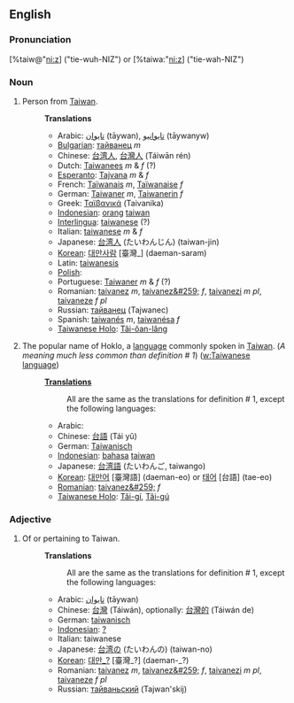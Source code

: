 ==English==
===Pronunciation===
[%taiw@"ni:z] ("tie-wuh-NIZ") or [%taiwa:"ni:z] ("tie-wah-NIZ")

===Noun===

# Person from [[Taiwan]].
#:'''Translations'''
#:*Arabic: [[تايوان]] (tāywan), [[تايوانيو]] (tāywanyw)
#:*[[Bulgarian]]: [[тайванец]] ''m''
#:*Chinese: [[台湾人]], [[台灣人]] (Táiwān rén)
#:*Dutch: [[Taiwanees]]  ''m'' & ''f'' (?)
#:*[[Esperanto]]: [[Tajvana]] ''m'' & ''f''
#:*French: [[Taïwanais]] ''m'', [[Taïwanaise]]  ''f''
#:*German: [[Taiwaner]] ''m'', [[Taiwanerin]]  ''f''
#:*Greek: [[Ταϊβανικά]] (Taivanika)
#:*[[Indonesian]]: [[orang]] [[taiwan]]
#:*[[Interlingua]]: [[taiwanese]] (?)
#:*Italian: [[taiwanese]] ''m'' & ''f'' 
#:*Japanese: [[台湾人]] (たいわんじん) (taiwan-jin)
#:*[[Korean]]: [[대만사람]] [臺灣_] (daeman-saram)
#:*Latin: [[taiwanesis]] 
#:*[[Polish]]: [[]]
#:*Portuguese: [[Taiwaner]] ''m'' & ''f'' (?)
#:*Romanian: [[taivanez]] ''m'', [[taivanez&#259;]] ''f'', [[taivanezi]] ''m pl'', [[taivaneze]] ''f pl''
#:*Russian: [[тайванец]] (Tajwanec)
#:*Spanish: [[taiwanés]] ''m'', [[taiwanésa]]  ''f''
#:*[[Taiwanese Holo]]: [[Tâi-ôan-lâng]]
# The popular name of Hoklo, a [[language]] commonly spoken in [[Taiwan]]. (''A meaning much less common than definition # 1'') ([[w:Taiwanese language]]) 
#:'''[[Translation]]s'''
#:: All are the same as the translations for definition # 1, except the following languages:
#:*Arabic: [[]]
#:*Chinese: [[台語]] (Tái yǔ)
#:*German: [[Taiwanisch]]
#:*[[Indonesian]]: [[bahasa]] [[taiwan]]
#:*Japanese: [[台湾語]] (たいわんご, taiwango)
#:*[[Korean]]: [[대만어]] [臺灣語] (daeman-eo) or [[태어]] [台語] (tae-eo)
#:*[[Romanian]]: [[taivanez&#259;]] ''f''
#:*[[Taiwanese Holo]]: [[Tâi-gí]], [[Tâi-gú]]

===Adjective===
# Of or pertaining to Taiwan.
#:'''Translations'''
#:: All are the same as the translations for definition # 1, except the following languages:
#:*Arabic: [[تايوان]] (tāywan)
#:*Chinese: [[台灣]] (Táiwán), optionally: [[台灣的]] (Táiwán de)
#:*German: [[taiwanisch]]
#:*[[Indonesian]]: [[?]]
#:*Italian: taiwanese
#:*Japanese: [[台湾の]] (たいわんの) (taiwan-no)
#:*[[Korean]]: [[대만_?]] [臺灣_?] (daeman-_?)
#:*Romanian: [[taivanez]] ''m'', [[taivanez&#259;]] ''f'', [[taivanezi]] ''m pl'', [[taivaneze]] ''f pl''
#:*Russian: [[тайваньский]] (Tajwan'skij)